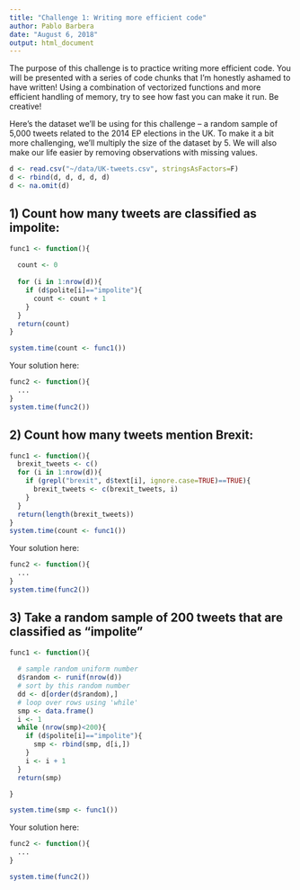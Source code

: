 ```yaml
---
title: "Challenge 1: Writing more efficient code"
author: Pablo Barbera
date: "August 6, 2018"
output: html_document
---
```


The purpose of this challenge is to practice writing more efficient code. You will be presented with a series of code chunks that I'm honestly ashamed to have written! Using a combination of vectorized functions and more efficient handling of memory, try to see how fast you can make it run. Be creative!

Here's the dataset we'll be using for this challenge -- a random sample of 5,000 tweets related to the 2014 EP elections in the UK. To make it a bit more challenging, we'll multiply the size of the dataset by 5. We will also make our life easier by removing observations with missing values.

```r
d <- read.csv("~/data/UK-tweets.csv", stringsAsFactors=F)
d <- rbind(d, d, d, d, d)
d <- na.omit(d)
```

## 1) Count how many tweets are classified as impolite:

```r
func1 <- function(){
  
  count <- 0
  
  for (i in 1:nrow(d)){
    if (d$polite[i]=="impolite"){
      count <- count + 1
    }
  }
  return(count)
}

system.time(count <- func1())

```

Your solution here:

```r
func2 <- function(){
  ...
}
system.time(func2())
```

## 2) Count how many tweets mention Brexit:

```r
func1 <- function(){
  brexit_tweets <- c()
  for (i in 1:nrow(d)){
    if (grepl("brexit", d$text[i], ignore.case=TRUE)==TRUE){
      brexit_tweets <- c(brexit_tweets, i)
    }
  }
  return(length(brexit_tweets))
}
system.time(count <- func1())
```

Your solution here:

```r
func2 <- function(){
  ...
}
system.time(func2())
```


## 3) Take a random sample of 200 tweets that are classified as "impolite"

```r
func1 <- function(){
  
  # sample random uniform number
  d$random <- runif(nrow(d))
  # sort by this random number
  dd <- d[order(d$random),]
  # loop over rows using 'while'
  smp <- data.frame()
  i <- 1
  while (nrow(smp)<200){
    if (d$polite[i]=="impolite"){
      smp <- rbind(smp, d[i,])
    }
    i <- i + 1
  }
  return(smp)

}

system.time(smp <- func1())

```

Your solution here:

```r
func2 <- function(){
  ...
}

system.time(func2())
```

